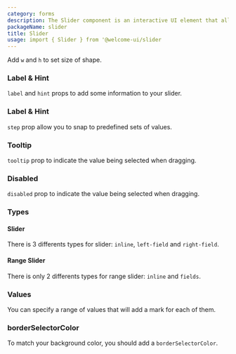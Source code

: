 ```yaml
---
category: forms
description: The Slider component is an interactive UI element that allows users to select a value from a continuous range. It typically consists of a track, thumb (or handle), and optional labels for indicating minimum and maximum values. Sliders are used for settings, adjustments, and filtering where users need to choose from a range of values. They enhance user experience by providing a visual and intuitive way to adjust parameters or make selections.
packageName: slider
title: Slider
usage: import { Slider } from '@welcome-ui/slider
---
```


Add `w` and `h` to set size of shape.

### Label & Hint

`label` and `hint` props to add some information to your slider.

<div data-playground="label-and-hint.tsx" data-component="Slider"></div>

### Label & Hint

`step` prop allow you to snap to predefined sets of values.

<div data-playground="step.tsx" data-component="Slider"></div>

### Tooltip

`tooltip` prop to indicate the value being selected when dragging.

<div data-playground="tooltip.tsx" data-component="Slider"></div>

### Disabled

`disabled` prop to indicate the value being selected when dragging.

<div data-playground="disabled.tsx" data-component="Slider"></div>

### Types

#### Slider

There is 3 differents types for slider: `inline`, `left-field` and `right-field`.

<div data-playground="types-slider.tsx" data-component="Slider"></div>

#### Range Slider

There is only 2 differents types for range slider: `inline` and `fields`.

<div data-playground="types-slider-range.tsx" data-component="Slider"></div>

### Values

You can specify a range of values that will add a mark for each of them.

<div data-playground="values.tsx" data-component="Slider"></div>

### borderSelectorColor

To match your background color, you should add a `borderSelectorColor`.

<div data-playground="border-selector.tsx" data-component="Slider"></div>
